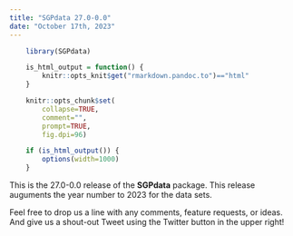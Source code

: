 ```yaml
---
title: "SGPdata 27.0-0.0"
date: "October 17th, 2023"
---
```


```r
    library(SGPdata)

    is_html_output = function() {
        knitr::opts_knit$get("rmarkdown.pandoc.to")=="html"
    }

    knitr::opts_chunk$set(
        collapse=TRUE,
        comment="",
        prompt=TRUE,
        fig.dpi=96)

    if (is_html_output()) {
        options(width=1000)
    }
```


This is the 27.0-0.0 release of the **SGPdata** package. This release auguments the year number to 2023 for the 
data sets. 

Feel free to drop us a line with any comments, feature requests, or ideas. And give us a shout-out Tweet using the Twitter button in the upper right!
